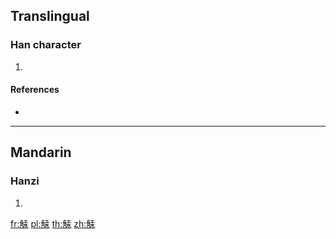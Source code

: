 {{character info/new}}
==Translingual==

===Han character===
{{Han char|rn=148|rad=角|as=07|sn=14|four=21232|canj=NBME}}

# {{defn|Han|sort=角07}}

====References====
* {{Han ref|kx=1143.040|dkj=35076|dj=1609.060|hdz=63927.010|uh=89E8|ud=35304|bh=E449|bd=58441}}

----

==Mandarin==

===Hanzi===
{{cmn-hanzi|pin=[[hùn]] ([[hun4]])|wg=hun<sup>4</sup>}}

# {{defn|lang=cmn|sort=角07}}

[[fr:觨]]
[[pl:觨]]
[[th:觨]]
[[zh:觨]]
